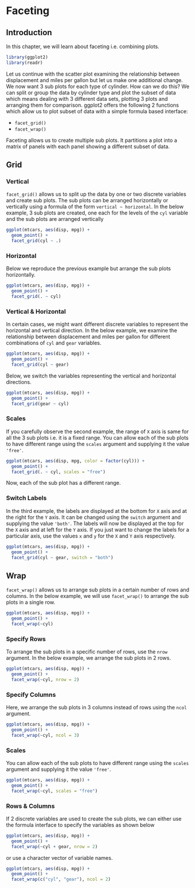 # Faceting {#facet}

## Introduction

In this chapter, we will learn about faceting i.e. combining plots.

```r
library(ggplot2)
library(readr)
```

Let us continue with the scatter plot examining the relationship between 
displacement and miles per gallon but let us make one additional change.
We now want 3 sub plots for each type of cylinder. How can we do this? We can
split or group the data by cylinder type and plot the subset of data which 
means dealing with 3 different data sets, plotting 3 plots and arranging them
for comparison. ggplot2 offers the following 2 functions which allow us to plot
subset of data with a simple formula based interface:

- `facet_grid()`
- `facet_wrap()`

Faceting allows us to create multiple sub plots. It partitions a plot into a 
matrix of panels with each panel showing a different subset of data.

## Grid

### Vertical

`facet_grid()` allows us to split up the data by one or two discrete variables 
and create sub plots. The sub plots can be arranged horizontally or vertically 
using a formula of the form `vertical ~ horizontal`. In the below example, 3 
sub plots are created, one each for the levels of the `cyl` variable and 
the sub plots are arranged vertically


```r
ggplot(mtcars, aes(disp, mpg)) + 
  geom_point() +
  facet_grid(cyl ~ .)
```

### Horizontal

Below we reproduce the previous example but arrange the sub plots horizontally.

```r
ggplot(mtcars, aes(disp, mpg)) + 
  geom_point() +
  facet_grid(. ~ cyl)
```

### Vertical & Horizontal

In certain cases, we might want different discrete variables to represent the
horizontal and vertical direction. In the below example, we examine the 
relationship between displacement and miles per gallon for different combinations
of `cyl` and `gear` variables. 

```r
ggplot(mtcars, aes(disp, mpg)) + 
  geom_point() +
  facet_grid(cyl ~ gear)
```

Below, we switch the variables representing the vertical and horizontal 
directions.

```r
ggplot(mtcars, aes(disp, mpg)) + 
  geom_point() +
  facet_grid(gear ~ cyl)
```

### Scales

If you carefully observe the second example, the range of `X` axis is same for
all the 3 sub plots i.e. it is a fixed range. You can allow each of the sub 
plots to have different range using the `scales` argument and supplying it the
value `'free'`. 

```r
ggplot(mtcars, aes(disp, mpg, color = factor(cyl))) +
  geom_point() + 
  facet_grid(. ~ cyl, scales = "free")
```

Now, each of the sub plot has a different range.

### Switch Labels

In the third example, the labels are displayed at the bottom for `X` axis and 
at the right for the `Y` axis. It can be changed using the `switch` argument 
and supplying the value `'both'`. The labels will now be displayed at the top 
for the `X` axis and at left for the `Y` axis. If you just want to change the 
labels for a particular axis, use the values `x` and `y` for the `X` and `Y` 
axis respectively.

```r
ggplot(mtcars, aes(disp, mpg)) + 
  geom_point() + 
  facet_grid(cyl ~ gear, switch = "both") 
```

## Wrap

`facet_wrap()` allows us to arrange sub plots in a certain number of rows and 
columns. In the below example, we will use `facet_wrap()` to arrange the sub 
plots in a single row.

```r
ggplot(mtcars, aes(disp, mpg)) +
  geom_point() +
  facet_wrap(~cyl)
```

### Specify Rows

To arrange the sub plots in a specific number of rows, use the `nrow` argument.
In the below example, we arrange the sub plots in 2 rows.

```r
ggplot(mtcars, aes(disp, mpg)) +
  geom_point() +
  facet_wrap(~cyl, nrow = 2)
```

### Specify Columns

Here, we arrange the sub plots in 3 columns instead of rows using the `ncol`
argument.

```r
ggplot(mtcars, aes(disp, mpg)) +
  geom_point() +
  facet_wrap(~cyl, ncol = 3)
```

### Scales

You can allow each of the sub plots to have different range using the `scales` 
argument and supplying it the value `'free'`. 

```r
ggplot(mtcars, aes(disp, mpg)) +
  geom_point() +
  facet_wrap(~cyl, scales = "free")
```

### Rows & Columns

If 2 discrete variables are used to create the sub plots, we can either use
the formula interface to specify the variables as shown below 

```r
ggplot(mtcars, aes(disp, mpg)) +
  geom_point() +
  facet_wrap(~cyl + gear, nrow = 2)
```

or use a character vector of variable names.

```r
ggplot(mtcars, aes(disp, mpg)) +
  geom_point() +
  facet_wrap(c("cyl", "gear"), ncol = 2)
```